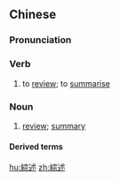 {{also|综述}}
==Chinese==
{{zh-forms|s=综述}}

===Pronunciation===
{{zh-pron
|m=綜shù
|c=zung3 seot6
|mn=qz,xm,zz:chong-su̍t
|cat=v,n
}}

===Verb===
{{zh-verb}}

# to [[review]]; to [[summarise]]

===Noun===
{{zh-noun}}

# [[review]]; [[summary]]

====Derived terms====
{{zh-der|文獻綜述}}

[[hu:綜述]]
[[zh:綜述]]